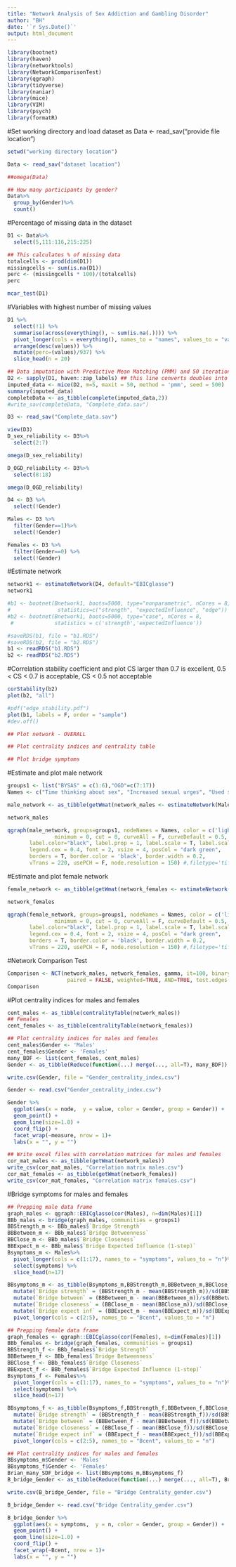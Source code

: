 ---
title: "Network Analysis of Sex Addiction and Gambling Disorder"
author: "BH"
date: '`r Sys.Date()`'
output: html_document
---

```{r echo=TRUE, tidy=TRUE, warning=FALSE, message=FALSE}
library(bootnet)
library(haven)
library(networktools)
library(NetworkComparisonTest)
library(qgraph)
library(tidyverse)
library(naniar)
library(mice)
library(VIM)
library(psych)
library(formatR)
```

#Set working directory and load dataset as Data <- read_sav("provide file location")
```{r include=FALSE}

setwd("working directory location")

Data <- read_sav("dataset location")

##omega(Data)
```

```{r echo=TRUE, tidy=TRUE, warning=FALSE, message=FALSE}

## How many participants by gender?
Data%>%
  group_by(Gender)%>%
  count()
```


#Percentage of missing data in the dataset
```{r echo=TRUE, tidy=TRUE, warning=FALSE, message=FALSE}
D1 <- Data%>%
  select(5,111:116,215:225)

## This calculates % of missing data
totalcells <- prod(dim(D1))
missingcells <- sum(is.na(D1))
perc <- (missingcells * 100)/(totalcells)
perc

mcar_test(D1)
```

#Variables with highest number of missing values
```{r echo=TRUE, tidy=TRUE, warning=FALSE, message=FALSE}
D1 %>%
  select(!1) %>%
  summarise(across(everything(), ~ sum(is.na(.)))) %>%
  pivot_longer(cols = everything(), names_to = "names", values_to = "values") %>%
  arrange(desc(values)) %>%
  mutate(perc=(values)/937) %>%
  slice_head(n = 20)
```
```{r echo=TRUE, tidy=TRUE, warning=FALSE, message=FALSE}

## Data imputation with Predictive Mean Matching (PMM) and 50 iterations 
D2 <- sapply(D1, haven::zap_labels) ## this line converts doubles into integers
imputed_data <- mice(D2, m=5, maxit = 50, method = 'pmm', seed = 500)
summary(imputed_data)
completeData <- as_tibble(complete(imputed_data,2))
#write_sav(completeData, "Complete_data.sav")

D3 <- read_sav("Complete_data.sav")

view(D3)
D_sex_reliability <- D3%>%
  select(2:7)

omega(D_sex_reliability)

D_OGD_reliability <- D3%>%
  select(8:18)

omega(D_OGD_reliability)

D4 <- D3 %>%
  select(!Gender)

Males <- D3 %>%
  filter(Gender==1)%>%
  select(!Gender)

Females <- D3 %>%
  filter(Gender==0) %>%
  select(!Gender)
```
#Estimate network
```{r echo=TRUE, tidy=TRUE, warning=FALSE, message=FALSE}
network1 <- estimateNetwork(D4, default="EBICglasso")
network1

```
```{r echo=TRUE, tidy=TRUE, warning=FALSE, message=FALSE}
#b1 <- bootnet(Bnetwork1, boots=5000, type="nonparametric", nCores = 8,
#               statistics=c("strength", "expectedInfluence", "edge"))
#b2 <- bootnet(Bnetwork1, boots=5000, type="case", nCores = 8,
 #             statistics = c('strength','expectedInfluence'))

#saveRDS(b1, file = "b1.RDS")
#saveRDS(b2, file = "b2.RDS")
b1 <- readRDS("b1.RDS")
b2 <- readRDS("b2.RDS")


```

#Correlation stability coefficient and plot
CS larger than 0.7 is excellent, 0.5 < CS < 0.7 is acceptable, CS < 0.5 not acceptable
```{r echo=TRUE, tidy=TRUE, warning=FALSE, message=FALSE}
corStability(b2)
plot(b2, "all")

#pdf("edge_stability.pdf")
plot(b1, labels = F, order = "sample")
#dev.off()
```


```{r echo=TRUE, tidy=TRUE, warning=FALSE, message=FALSE}
## Plot network - OVERALL
```

```{r echo=TRUE, tidy=TRUE, warning=FALSE, message=FALSE}
## Plot centrality indices and centrality table
```

```{r echo=TRUE, tidy=TRUE, warning=FALSE, message=FALSE}
## Plot bridge symptoms
```

#Estimate and plot male network
```{r echo=TRUE, tidy=TRUE, warning=FALSE, message=FALSE}
groups1 <- list("BYSAS" = c(1:6),"OGD"=c(7:17)) 
Names <- c("Time thinking about sex", "Increased sexual urges", "Used sex to escape", "Unsuccessfully reduce sex", "Troubled if prohibited from sex", "Sex has negative impact on life", "Gamble more to achieve same high", "Irritated when gambling reduced", "Unsuccessfully reduce gambling", "Gamble despite consequences", "Time thinking about gambling", "Use gambling to escape", "Little control over gambling", "Chasing losses", "Lie about gambling", "Borrow money due to gambling", "Prioritise gambling")

male_network <- as_tibble(getWmat(network_males <- estimateNetwork(Males, default = "EBICglasso")))

network_males

qgraph(male_network, groups=groups1, nodeNames = Names, color = c('lightblue','orange'), layout = "spring",
               minimum = 0, cut = 0, curveAll = F, curveDefault = 0.5,
       label.color="black", label.prop = 1, label.scale = T, label.scale.equal = T,
       legend.cex = 0.4, font = 2, vsize = 4, posCol = "dark green",
       borders = T, border.color = 'black', border.width = 0.2,
       vTrans = 220, usePCH = F, node.resolution = 150) #,filetype='tiff',filename="malenetwork")
```

#Estimate and plot female network
```{r echo=TRUE, tidy=TRUE, warning=FALSE, message=FALSE}
female_network <- as_tibble(getWmat(network_females <- estimateNetwork(Females, default = "EBICglasso")))

network_females

qgraph(female_network, groups=groups1, nodeNames = Names, color = c('lightblue','orange'), layout = "spring",
               minimum = 0, cut = 0, curveAll = F, curveDefault = 0.5,
       label.color="black", label.prop = 1, label.scale = T, label.scale.equal = T,
       legend.cex = 0.4, font = 2, vsize = 4, posCol = "dark green",
       borders = T, border.color = 'black', border.width = 0.2,
       vTrans = 220, usePCH = F, node.resolution = 150) #,filetype='tiff',filename="femalenetwork")
```
#Network Comparison Test
```{r echo=TRUE, tidy=TRUE, warning=FALSE, message=FALSE}
Comparison <- NCT(network_males, network_females, gamma, it=100, binary.data = FALSE, 
                   paired = FALSE, weighted=TRUE, AND=TRUE, test.edges = TRUE, edges = 'ALL')
Comparison
```


#Plot centrality indices for males and females
```{r echo=TRUE, tidy=TRUE, warning=FALSE, message=FALSE}
cent_males <- as_tibble(centralityTable(network_males))
## Females
cent_females <- as_tibble(centralityTable(network_females))

## Plot centrality indices for males and females
cent_males$Gender <- 'Males'
cent_females$Gender <- 'Females'
many_BDF <- list(cent_females, cent_males)
Gender <- as_tibble(Reduce(function(...) merge(..., all=T), many_BDF))

write.csv(Gender, file = "Gender_centrality_index.csv")

Gender <- read.csv("Gender_centrality_index.csv")

Gender %>%
  ggplot(aes(x = node,  y = value, color = Gender, group = Gender)) +
  geom_point() +
  geom_line(size=1.0) +
  coord_flip() +
  facet_wrap(~measure, nrow = 1)+
  labs(x = "", y = "")

## Write excel files with correlation matrices for males and females
cor_mat_males <- as_tibble(getWmat(network_males))
write_csv(cor_mat_males, "Correlation matrix males.csv")
cor_mat_females <- as_tibble(getWmat(network_females))
write_csv(cor_mat_females, "Correlation matrix females.csv")
```

#Bridge symptoms for males and females
```{r echo=TRUE, tidy=TRUE, warning=FALSE, message=FALSE}

## Prepping male data frame
graph_males <- qgraph::EBICglasso(cor(Males), n=dim(Males)[1])
BBb_males <- bridge(graph_males, communities = groups1)
BBStrength_m <- BBb_males$`Bridge Strength`
BBBetween_m <- BBb_males$`Bridge Betweenness`
BBClose_m <- BBb_males$`Bridge Closeness`
BBExpect_m <- BBb_males$`Bridge Expected Influence (1-step)`
Bsymptoms_m <- Males%>%
  pivot_longer(cols = c(1:17), names_to = "symptoms", values_to = "n")%>%
  select(symptoms) %>%
  slice_head(n=17)

BBsymptoms_m <- as_tibble(Bsymptoms_m,BBStrength_m,BBBetween_m,BBClose_m,SBExpect_m)%>%
  mutate(`Bridge strength` = (BBStrength_m - mean(BBStrength_m))/sd(BBStrength_m))%>%
  mutate(`Bridge between` = (BBBetween_m - mean(BBBetween_m))/sd(BBBetween_m))%>%
  mutate(`Bridge closeness` = (BBClose_m - mean(BBClose_m))/sd(BBClose_m))%>%
  mutate(`Bridge expect inf` = (BBExpect_m - mean(BBExpect_m))/sd(BBExpect_m))%>%
  pivot_longer(cols = c(2:5), names_to = "Bcent", values_to = "n")

## Prepping female data frame
graph_females <- qgraph::EBICglasso(cor(Females), n=dim(Females)[1])
BBb_females <- bridge(graph_females, communities = groups1)
BBStrength_f <- BBb_females$`Bridge Strength`
BBBetween_f <- BBb_females$`Bridge Betweenness`
BBClose_f <- BBb_females$`Bridge Closeness`
BBExpect_f <- BBb_females$`Bridge Expected Influence (1-step)`
Bsymptoms_f <- Females%>%
  pivot_longer(cols = c(1:17), names_to = "symptoms", values_to = "n")%>%
  select(symptoms) %>%
  slice_head(n=17)

BBsymptoms_f <- as_tibble(Bsymptoms_f,BBStrength_f,BBBetween_f,BBClose_f,BBExpect_f)%>%
  mutate(`Bridge strength` = (BBStrength_f - mean(BBStrength_f))/sd(BBStrength_f))%>%
  mutate(`Bridge between` = (BBBetween_f - mean(BBBetween_f))/sd(BBBetween_f))%>%
  mutate(`Bridge closeness` = (BBClose_f - mean(BBClose_f))/sd(BBClose_f))%>%
  mutate(`Bridge expect inf` = (BBExpect_f - mean(BBExpect_f))/sd(BBExpect_f))%>%
  pivot_longer(cols = c(2:5), names_to = "Bcent", values_to = "n")

## Plot centrality indices for males and females
BBsymptoms_m$Gender <- 'Males'
BBsymptoms_f$Gender <- 'Females'
Brian_many_SDF_bridge <- list(BBsymptoms_m,BBsymptoms_f)
B_bridge_Gender <- as_tibble(Reduce(function(...) merge(..., all=T), Brian_many_SDF_bridge))

write.csv(B_bridge_Gender, file = "Bridge Centrality_gender.csv")

B_bridge_Gender <- read.csv("Bridge Centrality_gender.csv")

B_bridge_Gender %>%
  ggplot(aes(x = symptoms,  y = n, color = Gender, group = Gender)) +
  geom_point() +
  geom_line(size=1.0) +
  coord_flip() +
  facet_wrap(~Bcent, nrow = 1)+
  labs(x = "", y = "")
```

